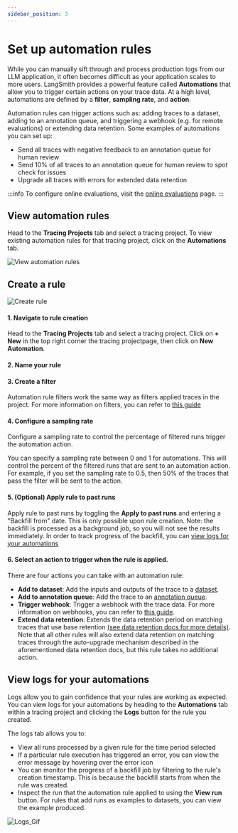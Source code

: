 ```yaml
---
sidebar_position: 3
---
```



# Set up automation rules

While you can manually sift through and process production logs from our LLM application, it often becomes difficult as your application scales to more users.
LangSmith provides a powerful feature called **Automations** that allow you to trigger certain actions on your trace data.
At a high level, automations are defined by a **filter**, **sampling rate**, and **action**.

Automation rules can trigger actions such as: adding traces to a dataset, adding to an annotation queue, and triggering a webhook (e.g. for remote evaluations) or extending data retention. Some examples of automations you can set up:
- Send all traces with negative feedback to an annotation queue for human review
- Send 10% of all traces to an annotation queue for human review to spot check for issues 
- Upgrade all traces with errors for extended data retention


:::info
To configure online evaluations, visit the [online evaluations](/observability/how_to_guides/online_evaluations) page.
:::

## View automation rules

Head to the **Tracing Projects** tab and select a tracing project. To view existing automation rules for that tracing project, click on the **Automations** tab.

![View automation rules](./static/view_automation_rules.png)

## Create a rule

![Create rule](./static/aq_spot_check_rule.gif)

#### 1. Navigate to rule creation

Head to the **Tracing Projects** tab and select a tracing project. Click on **+ New** in the top right corner the tracing projectpage, then click on **New Automation**.

#### 2. Name your rule

#### 3. Create a filter

Automation rule filters work the same way as filters applied traces in the project. For more information on filters, you can refer to [this guide](./filter_traces_in_application)

#### 4. Configure a sampling rate

Configure a sampling rate to control the percentage of filtered runs trigger the automation action.

You can specify a sampling rate between 0 and 1 for automations. This will control the percent of the filtered runs that are sent to an automation action. For example, if you set the sampling rate to 0.5, then 50% of the traces that pass the filter will be sent to the action.

#### 5. (Optional) Apply rule to past runs

Apply rule to past runs by toggling the **Apply to past runs** and entering a "Backfill from" date. This is only possible upon rule creation. Note: the backfill is processed as a background job, so you will not see the results immediately. In order to track progress of the backfill, you can [view logs for your automations](./rules#view-logs-for-your-automations)

#### 6. Select an action to trigger when the rule is applied.

There are four actions you can take with an automation rule:

- **Add to dataset**: Add the inputs and outputs of the trace to a [dataset](/evaluation/concepts#datasets).
- **Add to annotation queue**: Add the trace to an [annotation queue](/evaluation/concepts#annotation-queues).
- **Trigger webhook**: Trigger a webhook with the trace data. For more information on webhooks, you can refer to [this guide](./webhooks).
- **Extend data retention**: Extends the data retention period on matching traces that use base retention [(see data retention docs for more details)](../../../administration/concepts#data-retention).
  Note that all other rules will also extend data retention on matching traces through the
  auto-upgrade mechanism described in the aforementioned data retention docs,
  but this rule takes no additional action.

## View logs for your automations

Logs allow you to gain confidence that your rules are working as expected. You can view logs for your automations by heading to the **Automations** tab within a tracing project and clicking the **Logs** button for the rule you created.

The logs tab allows you to:

- View all runs processed by a given rule for the time period selected
- If a particular rule execution has triggered an error, you can view the error message by hovering over the error icon
- You can monitor the progress of a backfill job by filtering to the rule's creation timestamp. This is because the backfill starts from when the rule was created.
- Inspect the run that the automation rule applied to using the **View run** button. For rules that add runs as examples to datasets, you can view the example produced.

![Logs_Gif](./static/rule_logs.gif)
